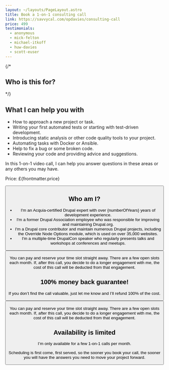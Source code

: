 ```yaml
---
layout: ~/layouts/PageLayout.astro
title: Book a 1-on-1 consulting call
link: https://savvycal.com/opdavies/consulting-call
price: 499
testimonials:
  - anonymous
  - mick-felton
  - michael-itkoff
  - huw-davies
  - scott-euser
---
```



{/*
## Who is this for?
*/}

## What I can help you with

- How to approach a new project or task.
- Writing your first automated tests or starting with test-driven development.
- Introducing static analysis or other code quality tools to your project.
- Automating tasks with Docker or Ansible.
- Help to fix a bug or some broken code.
- Reviewing your code and providing advice and suggestions.

In this 1-on-1 video call, I can help you answer questions in these areas or any others you may have.

Price: £{frontmatter.price}

<Button href={frontmatter.link} text="Book your call now" />

## Who am I?

- I'm an Acquia-certified Drupal expert with over {numberOfYears} years of development experience.
- I'm a former Drupal Association employee who was responsible for improving and maintaining Drupal.org.
- I'm a Drupal core contributor and maintain numerous Drupal projects, including the Override Node Options module, which is used on over 35,000 websites.
- I'm a multiple-time DrupalCon speaker who regularly presents talks and workshops at conferences and meetups.

<Callout title="Ready to book your call?">
  <Button href={frontmatter.link} text={`Book now for £${frontmatter.price}`} />

  <p class="mb-0">You can pay and reserve your time slot straight away. There are a few open slots each month. If, after this call, you decide to do a longer engagement with me, the cost of this call will be deducted from that engagement.</p>
</Callout>

## 100% money back guarantee!

If you don’t find the call valuable, just let me know and I’ll refund 100% of the cost.

<Testimonials names={frontmatter.testimonials} />

<Callout title="Ready to book your call?">
  <Button href={frontmatter.link} text={`Book now for £${frontmatter.price}`} />

  <p class="mb-0">You can pay and reserve your time slot straight away. There are a few open slots each month. If, after this call, you decide to do a longer engagement with me, the cost of this call will be deducted from that engagement.</p>
</Callout>

## Availability is limited

I’m only available for a few 1-on-1 calls per month.

Scheduling is first come, first served, so the sooner you book your call, the sooner you will have the answers you need to move your project forward.
